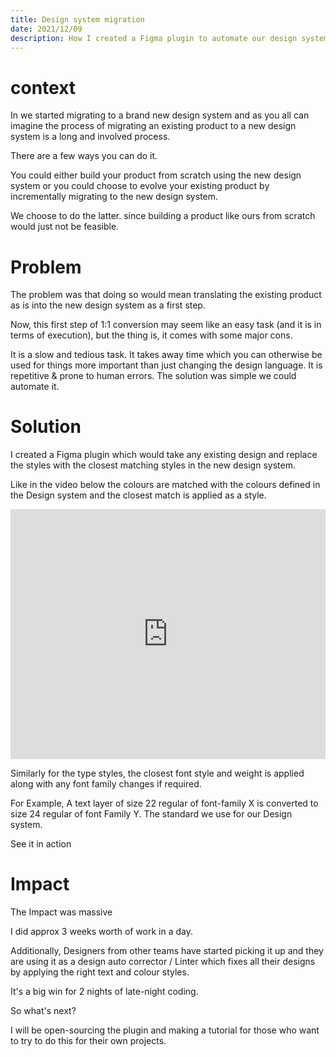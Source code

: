 ```yaml
---
title: Design system migration
date: 2021/12/09
description: How I created a Figma plugin to automate our design system migration
---
```

# context
In we started migrating to a brand new design system and as you all can imagine the process of migrating an existing product to a new design system is a long and involved process.

There are a few ways you can do it.

You could either build your product from scratch using the new design system or you could choose to evolve your existing product by incrementally migrating to the new design system.

We choose to do the latter. since building a product like ours from scratch would just not be feasible.

# Problem

The problem was that doing so would mean translating the existing product as is into the new design system as a first step.

Now, this first step of 1:1 conversion may seem like an easy task (and it is in terms of execution), but the thing is, it comes with some major cons.

It is a slow and tedious task.
It takes away time which you can otherwise be used for things more important than just changing the design language.
It is repetitive & prone to human errors.
The solution was simple we could automate it.

# Solution

I created a Figma plugin which would take any existing design and replace the styles with the closest matching styles in the new design system.

Like in the video below the colours are matched with the colours defined in the Design system and the closest match is applied as a style.

<iframe className="mx-auto my-8" width="100%" height="400px" src="https://www.youtube.com/embed/HMKIff0hYr4?si=uyI6hF9tbQMno3-k&amp;controls=0" title="YouTube video player" frameborder="0" allow="accelerometer; autoplay; clipboard-write; encrypted-media; gyroscope; picture-in-picture; web-share" allowfullscreen></iframe>


Similarly for the type styles, the closest font style and weight is applied along with any font family changes if required.



For Example, A text layer of size 22 regular of font-family X is converted to size 24 regular of font Family Y. The standard we use for our Design system.

See it in action

# Impact

The Impact was massive

I did approx 3 weeks worth of work in a day.

Additionally, Designers from other teams have started picking it up and they are using it as a design auto corrector / Linter which fixes all their designs by applying the right text and colour styles.

It's a big win for 2 nights of late-night coding.

So what's next?

I will be open-sourcing the plugin and making a tutorial for those who want to try to do this for their own projects.